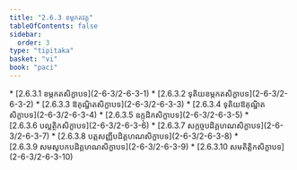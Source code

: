 ```yaml
---
title: "2.6.3 ខម្ភកតវគ្គ"
tableOfContents: false
sidebar:
  order: 3
type: "tipitaka"
basket: "vi"
book: "paci"
---
```



<DynamicBreadcrumb />



<TableOfContents book="paci" section="2.6.3">
* [2.6.3.1 ខម្ភកតសិក្ខាបទ](2-6-3/2-6-3-1)
* [2.6.3.2 ទុតិយខម្ភកតសិក្ខាបទ](2-6-3/2-6-3-2)
* [2.6.3.3 ឱគុណ្ឋិតសិក្ខាបទ](2-6-3/2-6-3-3)
* [2.6.3.4 ទុតិយឱគុណ្ឋិតសិក្ខាបទ](2-6-3/2-6-3-4)
* [2.6.3.5 ឧក្កុដិកសិក្ខាបទ](2-6-3/2-6-3-5)
* [2.6.3.6 បល្លត្ថិកសិក្ខាបទ](2-6-3/2-6-3-6)
* [2.6.3.7 សក្កច្ចបដិគ្គហណសិក្ខាបទ](2-6-3/2-6-3-7)
* [2.6.3.8 បត្តសញ្ញីបដិគ្គហណសិក្ខាបទ](2-6-3/2-6-3-8)
* [2.6.3.9 សមសូបកបដិគ្គហណសិក្ខាបទ](2-6-3/2-6-3-9)
* [2.6.3.10 សមតិត្តិកសិក្ខាបទ](2-6-3/2-6-3-10)
</TableOfContents>